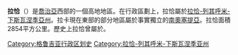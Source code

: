 {{noteTA
|1=zh-cn:格鲁吉亚;zh-hk:格魯吉亞;zh-tw:喬治亞;
}}
{{Infobox settlement
| name                    = Racha
| native_name             = რაჭა
| other_name              = 
| settlement_type         = 歷史地區
| image_skyline           = 
| imagesize               = 
| image_alt               = 
| image_caption           = 
| image_map               = RachaHistorical.svg
| mapsize                 = 
| map_alt                 = 
| map_caption             = 
| image_map1              = 
| mapsize1                = 
| map_alt1                = 
| map_caption1            = 
| latd  =  |latm  =  |lats  =  |latNS  = 
| longd =  |longm =  |longs =  |longEW = 
| coordinates_type        = 
| coordinates_display     = title
| coordinates_footnotes   =
| subdivision_type        = [[國家|國家]]
| subdivision_name        = {{Flag|Georgia}}
| subdivision_type1       = [[Mkhare|Mkhare]]
| subdivision_name1       = [[Racha-Lechkhumi_and_Kvemo_Svaneti|Racha-Lechkhumi and Kvemo Svaneti]]
| seat                    = [[Oni,_Georgia|Oni]]
| seat_type               = Capital
| leader_party            = 
| leader_title            = 
| leader_name             = 
| area_total_km2          = 2854
| population_total        = 25,000
| population_as_of        =
| population_density_km2  = auto
| parts_type              = [[Districts|Districts]]
| parts_style             = para
| parts                   = 
| p1                      = 
| iso_code                =  
}}

'''拉恰'''（{{Lang-ka|რაჭა}}）是[[喬治亞|喬治亞]]西部的一個高地地區。在行政區劃上，拉恰屬於[[拉恰-列其呼米-下斯瓦涅季亞州|拉恰-列其呼米-下斯瓦涅季亞州]]。拉卡現在東部的部分地區屬於事實獨立的[[南奧塞提亞|南奧塞提亞]]。拉恰面積2854平方公里。歷史上拉恰曾屬於{{link-en|拉恰公國|Duchy of Racha}}。
{{coord|42|38|10|N|43|26|10|E|region:GE_type:landmark_source:kolossus-dewiki|display=title}}

[[Category:格鲁吉亚行政区划史|Category:格鲁吉亚行政区划史]]
[[Category:拉恰-列其呼米-下斯瓦涅季亚州|Category:拉恰-列其呼米-下斯瓦涅季亚州]]